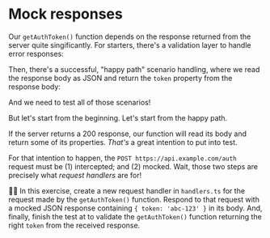 # Mock responses

Our `getAuthToken()` function depends on the response returned from the server quite singificantly. For starters, there's a validation layer to handle error responses:

<CodeFile file="get-auth-token.ts" range="16-22" />

Then, there's a successful, "happy path" scenario handling, where we read the response body as JSON and return the `token` property from the response body:

<CodeFile file="get-auth-token.ts" range="24-28" highlight="27" />

And we need to test all of those scenarios!

But let's start from the beginning. Let's start from the happy path.

If the server returns a 200 response, our function will read its body and return some of its properties. _That's_ a great intention to put into test.

For that intention to happen, the `POST https://api.example.com/auth` request must be (1) intercepted; and (2) mocked. Wait, those two steps are precisely what _request handlers_ are for!

👨‍💼 In this exercise, create a new request handler in `handlers.ts` for the request made by the `getAuthToken()` function. Respond to that request with a mocked JSON response containing `{ token: 'abc-123' }` in its body. And, finally, finish the test at <InlineFile file="get-auth-token.test.ts" /> to validate the `getAuthToken()` function returning the right `token` from the received response.
